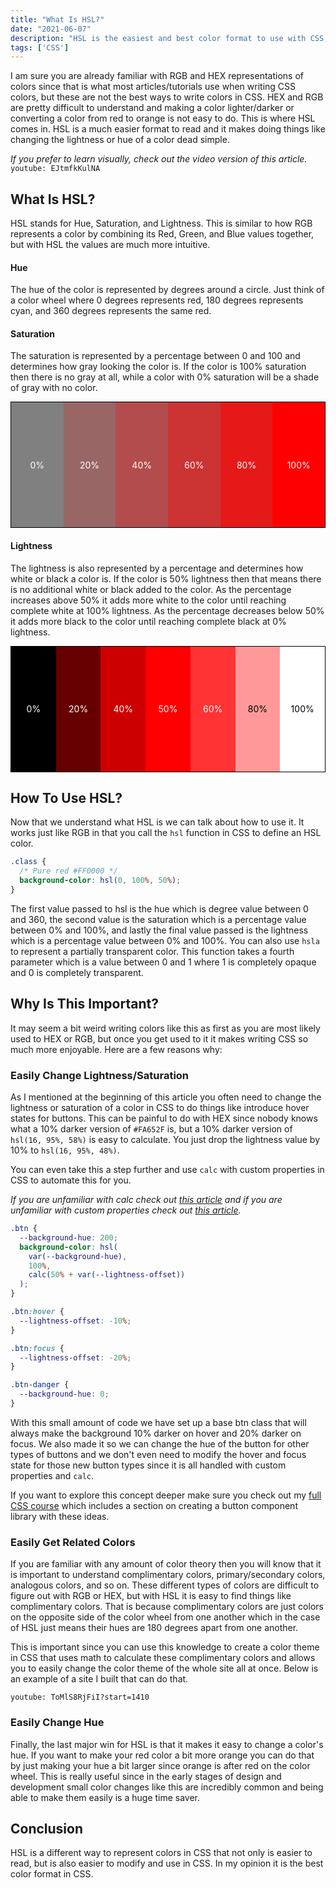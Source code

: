 ```yaml
---
title: "What Is HSL?"
date: "2021-06-07"
description: "HSL is the easiest and best color format to use with CSS, but why exactly is that?"
tags: ['CSS']
---
```




I am sure you are already familiar with RGB and HEX representations of colors since that is what most articles/tutorials use when writing CSS colors, but these are not the best ways to write colors in CSS. HEX and RGB are pretty difficult to understand and making a color lighter/darker or converting a color from red to orange is not easy to do. This is where HSL comes in. HSL is a much easier format to read and it makes doing things like changing the lightness or hue of a color dead simple.

*If you prefer to learn visually, check out the video version of this article.*
`youtube: EJtmfkKulNA`

## What Is HSL?

HSL stands for Hue, Saturation, and Lightness. This is similar to how RGB represents a color by combining its Red, Green, and Blue values together, but with HSL the values are much more intuitive.

#### Hue

The hue of the color is represented by degrees around a circle. Just think of a color wheel where 0 degrees represents red, 180 degrees represents cyan, and 360 degrees represents the same red.
<ColorWheel />

#### Saturation

The saturation is represented by a percentage between 0 and 100 and determines how gray looking the color is. If the color is 100% saturation then there is no gray at all, while a color with 0% saturation will be a shade of gray with no color.

<div style="display: flex; max-height: 10vh; height: 200px; border: 1px solid black;">
  <div style="flex-grow: 1; flex-basis: 0; height: 100%; background-color: hsl(0, 0%, 50%); display: flex; justify-content: center; align-items: center; color: white;">0%</div>
  <div style="flex-grow: 1; flex-basis: 0; height: 100%; background-color: hsl(0, 20%, 50%); display: flex; justify-content: center; align-items: center; color: white;">20%</div>
  <div style="flex-grow: 1; flex-basis: 0; height: 100%; background-color: hsl(0, 40%, 50%); display: flex; justify-content: center; align-items: center; color: white;">40%</div>
  <div style="flex-grow: 1; flex-basis: 0; height: 100%; background-color: hsl(0, 60%, 50%); display: flex; justify-content: center; align-items: center; color: white;">60%</div>
  <div style="flex-grow: 1; flex-basis: 0; height: 100%; background-color: hsl(0, 80%, 50%); display: flex; justify-content: center; align-items: center; color: white;">80%</div>
  <div style="flex-grow: 1; flex-basis: 0; height: 100%; background-color: hsl(0, 100%, 50%); display: flex; justify-content: center; align-items: center; color: white;">100%</div>
</div>

#### Lightness

The lightness is also represented by a percentage and determines how white or black a color is. If the color is 50% lightness then that means there is no additional white or black added to the color. As the percentage increases above 50% it adds more white to the color until reaching complete white at 100% lightness. As the percentage decreases below 50% it adds more black to the color until reaching complete black at 0% lightness.

<div style="display: flex; max-height: 10vh; height: 200px; border: 1px solid black;">
  <div style="flex-grow: 1; flex-basis: 0; height: 100%; background-color: hsl(0, 100%, 0%); display: flex; justify-content: center; align-items: center; color: white;">0%</div>
  <div style="flex-grow: 1; flex-basis: 0; height: 100%; background-color: hsl(0, 100%, 20%); display: flex; justify-content: center; align-items: center; color: white;">20%</div>
  <div style="flex-grow: 1; flex-basis: 0; height: 100%; background-color: hsl(0, 100%, 40%); display: flex; justify-content: center; align-items: center; color: white;">40%</div>
  <div style="flex-grow: 1; flex-basis: 0; height: 100%; background-color: hsl(0, 100%, 50%); display: flex; justify-content: center; align-items: center; color: white;">50%</div>
  <div style="flex-grow: 1; flex-basis: 0; height: 100%; background-color: hsl(0, 100%, 60%); display: flex; justify-content: center; align-items: center; color: white;">60%</div>
  <div style="flex-grow: 1; flex-basis: 0; height: 100%; background-color: hsl(0, 100%, 80%); display: flex; justify-content: center; align-items: center; color: black;">80%</div>
  <div style="flex-grow: 1; flex-basis: 0; height: 100%; background-color: hsl(0, 100%, 100%); display: flex; justify-content: center; align-items: center; color: black;">100%</div>
</div>

## How To Use HSL?

Now that we understand what HSL is we can talk about how to use it. It works just like RGB in that you call the `hsl` function in CSS to define an HSL color.
```css
.class {
  /* Pure red #FF0000 */
  background-color: hsl(0, 100%, 50%);
}
```
The first value passed to hsl is the hue which is degree value between 0 and 360, the second value is the saturation which is a percentage value between 0% and 100%, and lastly the final value passed is the lightness which is a percentage value between 0% and 100%. You can also use `hsla` to represent a partially transparent color. This function takes a fourth parameter which is a value between 0 and 1 where 1 is completely opaque and 0 is completely transparent.

## Why Is This Important?

It may seem a bit weird writing colors like this as first as you are most likely used to HEX or RGB, but once you get used to it it makes writing CSS so much more enjoyable. Here are a few reasons why:

### Easily Change Lightness/Saturation

As I mentioned at the beginning of this article you often need to change the lightness or saturation of a color in CSS to do things like introduce hover states for buttons. This can be painful to do with HEX since nobody knows what a 10% darker version of `#FA652F` is, but a 10% darker version of `hsl(16, 95%, 58%)` is easy to calculate. You just drop the lightness value by 10% to `hsl(16, 95%, 48%)`.

You can even take this a step further and use `calc` with custom properties in CSS to automate this for you.

*If you are unfamiliar with calc check out [this article](/2020-07/css-calc/) and if you are unfamiliar with custom properties check out [this article](/2020-02/css-custom-properties/).*
```css
.btn {
  --background-hue: 200;
  background-color: hsl(
    var(--background-hue),
    100%,
    calc(50% + var(--lightness-offset))
  );
}

.btn:hover {
  --lightness-offset: -10%;
}

.btn:focus {
  --lightness-offset: -20%;
}

.btn-danger {
  --background-hue: 0;
}
```
With this small amount of code we have set up a base btn class that will always make the background 10% darker on hover and 20% darker on focus. We also made it so we can change the hue of the button for other types of buttons and we don't even need to modify the hover and focus state for those new button types since it is all handled with custom properties and `calc`.

If you want to explore this concept deeper make sure you check out my [full CSS course](https://courses.webdevsimplified.com/learn-css-today) which includes a section on creating a button component library with these ideas.

### Easily Get Related Colors

If you are familiar with any amount of color theory then you will know that it is important to understand complimentary colors, primary/secondary colors, analogous colors, and so on. These different types of colors are difficult to figure out with RGB or HEX, but with HSL it is easy to find things like complimentary colors. That is because complimentary colors are just colors on the opposite side of the color wheel from one another which in the case of HSL just means their hues are 180 degrees apart from one another.

This is important since you can use this knowledge to create a color theme in CSS that uses math to calculate these complimentary colors and allows you to easily change the color theme of the whole site all at once. Below is an example of a site I built that can do that.

`youtube: ToMlS8RjFiI?start=1410`

### Easily Change Hue

Finally, the last major win for HSL is that it makes it easy to change a color's hue. If you want to make your red color a bit more orange you can do that by just making your hue a bit larger since orange is after red on the color wheel. This is really useful since in the early stages of design and development small color changes like this are incredibly common and being able to make them easily is a huge time saver.

## Conclusion

HSL is a different way to represent colors in CSS that not only is easier to read, but is also easier to modify and use in CSS. In my opinion it is the best color format in CSS.